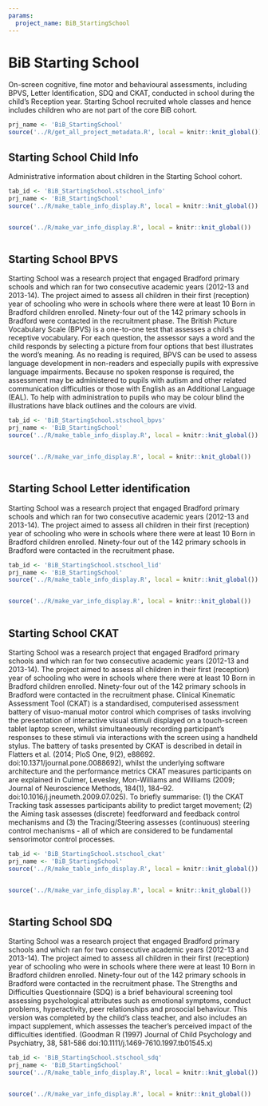```yaml
---
params:
  project_name: BiB_StartingSchool
---
```






# BiB Starting School


On-screen cognitive, fine motor and behavioural assessments, including BPVS, Letter Identification, SDQ and CKAT, conducted in school during the child's Reception year. Starting School recruited whole classes and hence includes children who are not part of the core BiB cohort.



```r
prj_name <- 'BiB_StartingSchool'
source('../R/get_all_project_metadata.R', local = knitr::knit_global())
```





## Starting School Child Info {#BiB_StartingSchool.stschool_info}


Administrative information about children in the Starting School cohort.



```r
tab_id <- 'BiB_StartingSchool.stschool_info'
prj_name <- 'BiB_StartingSchool'
source('../R/make_table_info_display.R', local = knitr::knit_global())
```



```r

```



```r
source('../R/make_var_info_display.R', local = knitr::knit_global())
```



```r

```





## Starting School BPVS {#BiB_StartingSchool.stschool_bpvs}


Starting School was a research project that engaged Bradford primary schools and which ran for two consecutive academic years (2012-13 and 2013-14). The project aimed to assess all children in their first (reception) year of schooling who were in schools where there were at least 10 Born in Bradford children enrolled. Ninety-four out of the 142 primary schools in Bradford were contacted in the recruitment phase. The British Picture Vocabulary Scale (BPVS) is a one-to-one test that assesses a child’s receptive vocabulary. For each question, the assessor says a word and the child responds by selecting a picture from four options that best illustrates the word's meaning. As no reading is required, BPVS can be used to assess language development in non-readers and especially pupils with expressive language impairments. Because no spoken response is required, the assessment may be administered to pupils with autism and other related communication difficulties or those with English as an Additional Language (EAL). To help with administration to pupils who may be colour blind the illustrations have black outlines and the colours are vivid.



```r
tab_id <- 'BiB_StartingSchool.stschool_bpvs'
prj_name <- 'BiB_StartingSchool'
source('../R/make_table_info_display.R', local = knitr::knit_global())
```



```r

```



```r
source('../R/make_var_info_display.R', local = knitr::knit_global())
```



```r

```





## Starting School Letter identification {#BiB_StartingSchool.stschool_lid}


Starting School was a research project that engaged Bradford primary schools and which ran for two consecutive academic years (2012-13 and 2013-14). The project aimed to assess all children in their first (reception) year of schooling who were in schools where there were at least 10 Born in Bradford children enrolled. Ninety-four out of the 142 primary schools in Bradford were contacted in the recruitment phase.



```r
tab_id <- 'BiB_StartingSchool.stschool_lid'
prj_name <- 'BiB_StartingSchool'
source('../R/make_table_info_display.R', local = knitr::knit_global())
```



```r

```



```r
source('../R/make_var_info_display.R', local = knitr::knit_global())
```



```r

```





## Starting School CKAT {#BiB_StartingSchool.stschool_ckat}


Starting School was a research project that engaged Bradford primary schools and which ran for two consecutive academic years (2012-13 and 2013-14). The project aimed to assess all children in their first (reception) year of schooling who were in schools where there were at least 10 Born in Bradford children enrolled. Ninety-four out of the 142 primary schools in Bradford were contacted in the recruitment phase. Clinical Kinematic Assessment Tool (CKAT) is a standardised, computerised assessment battery of visuo-manual motor control which comprises of tasks involving the presentation of interactive visual stimuli displayed on a touch-screen tablet laptop screen, whilst simultaneously recording participant’s responses to these stimuli via interactions with the screen using a handheld stylus. The battery of tasks presented by CKAT is described in detail in Flatters et al. (2014; PloS One, 9(2), e88692. doi:10.1371/journal.pone.0088692), whilst the underlying software architecture and the performance metrics CKAT measures participants on are explained in Culmer, Levesley, Mon-Williams and Williams (2009; Journal of Neuroscience Methods, 184(1), 184–92. doi:10.1016/j.jneumeth.2009.07.025). To briefly summarise: (1) the CKAT Tracking task assesses participants ability to predict target movement; (2) the Aiming task assesses (discrete) feedforward and feedback control mechanisms and (3) the Tracing/Steering assesses (continuous) steering control mechanisms - all of which are considered to be fundamental sensorimotor control processes.



```r
tab_id <- 'BiB_StartingSchool.stschool_ckat'
prj_name <- 'BiB_StartingSchool'
source('../R/make_table_info_display.R', local = knitr::knit_global())
```



```r

```



```r
source('../R/make_var_info_display.R', local = knitr::knit_global())
```



```r

```





## Starting School SDQ {#BiB_StartingSchool.stschool_sdq}


Starting School was a research project that engaged Bradford primary schools and which ran for two consecutive academic years (2012-13 and 2013-14). The project aimed to assess all children in their first (reception) year of schooling who were in schools where there were at least 10 Born in Bradford children enrolled. Ninety-four out of the 142 primary schools in Bradford were contacted in the recruitment phase. The Strengths and Difficulties Questionnaire (SDQ) is a brief behavioural screening tool assessing psychological attributes such as emotional symptoms, conduct problems, hyperactivity, peer relationships and prosocial behaviour. This version was completed by the child's class teacher, and also includes an impact supplement, which assesses the teacher's perceived impact of the difficulties identified. (Goodman R (1997) Journal of Child Psychology and Psychiatry, 38, 581-586 doi:10.1111/j.1469-7610.1997.tb01545.x)



```r
tab_id <- 'BiB_StartingSchool.stschool_sdq'
prj_name <- 'BiB_StartingSchool'
source('../R/make_table_info_display.R', local = knitr::knit_global())
```



```r

```



```r
source('../R/make_var_info_display.R', local = knitr::knit_global())
```



```r

```



